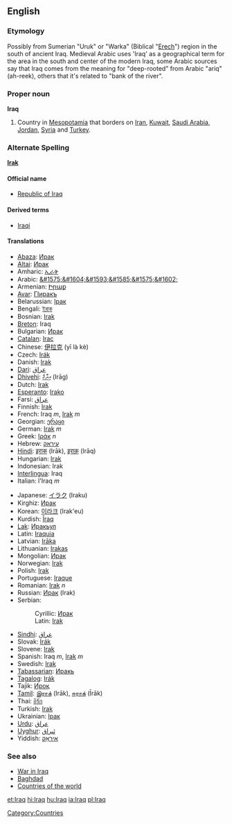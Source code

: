 ==English==

===Etymology===
{{Wikipedia}}
Possibly from Sumerian "Uruk" or "Warka" (Biblical "[[Erech]]") region in the south of ancient Iraq. Medieval Arabic uses 'Iraq' as a geographical term for the area in the south and center of the modern Iraq, some Arabic sources say that Iraq comes from the meaning for "deep-rooted" from Arabic "ariq" (ah-reek), others that it's related to "bank of the river".
   
===Proper noun===
'''Iraq'''
# Country in [[Mesopotamia]] that borders on [[Iran]], [[Kuwait]], [[Saudi Arabia]], [[Jordan]], [[Syria]] and [[Turkey]].

=== Alternate Spelling ===
'''[[Irak]]'''

====Official name====
*[[Republic of Iraq]]

====Derived terms====
*[[Iraqi]]

==== Translations ====
{{top}}
*[[Abaza]]: [[Ирак]]
*[[Altai]]: [[Ирак]]
*Amharic: [[ኢራቅ]]
*Arabic: [[&#1575;&#1604;&#1593;&#1585;&#1575;&#1602;]]
*Armenian: [[Իրաք]]
*[[Avar]]: [[ГІиракъ]]
*Belarussian: [[Ірак]]
*Bengali: [[ইরাক]]
*Bosnian: [[Irak#Bosnian|Irak]] {{m}}
*[[Breton]]: Iraq
*Bulgarian: [[Ирак]]
*[[Catalan]]: [[Irac]]
*Chinese: [[伊拉克]] (yī là kè)
*Czech: [[Irák]]
*Danish: [[Irak]]
*[[Dari]]: [[عراق]]
*[[Dhivehi]]: [[އިރާގް]] (Irāg)
*Dutch: [[Irak]]
*[[Esperanto]]: [[Irako]]
*Farsi: [[عراق]]
*Finnish: [[Irak]]
*French: Iraq ''m'', [[Irak]] ''m''
*Georgian: [[ერაყი]]
*German: [[Irak]] ''m''
*Greek: [[Ιράκ]] ''n''
*Hebrew: [[עיראק]]
*[[Hindi]]: [[इराक]] (Irāk), [[इराक़]] (Irāq)
*Hungarian: [[Irak]]
*Indonesian: Irak
*[[Interlingua]]: Iraq
*Italian: l'Iraq ''m''
{{mid}}
*Japanese: [[イラク]] (Iraku)
*Kirghiz: [[Ирак]]
*Korean: [[이라크]] (Irak'eu)
*Kurdish: [[Îraq]]
*[[Lak]]: [[Иракьул]]
*Latin: [[Iraquia]]
*Latvian: [[Irāka]]
*Lithuanian: [[Irakas]]
*Mongolian: [[Ирак]]
*Norwegian: [[Irak]]
*Polish: [[Irak]]
*Portuguese: [[Iraque]]
*Romanian: [[Irak]] ''n''
*Russian: [[Ирак]] (Irak)
*Serbian:
*:Cyrillic: [[Ирак#Serbian|Ирак]] {{m}}
*:Latin: [[Irak#Serbian|Irak]] {{m}}
*[[Sindhi]]: [[عراق]]
*Slovak: [[Irák]]
*Slovene: [[Irak]]
*Spanish: Iraq ''m'', [[Irak]] ''m''
*Swedish: [[Irak]]
*[[Tabassarian]]: [[Иракь]]
*[[Tagalog]]: [[Irák]]
*Tajik: [[Ироқ]]
*[[Tamil]]: [[இராக்]] (Irāk), [[ஈராக்]] (Īrāk)
*Thai: [[อิรัก]]
*Turkish: [[Irak]]
*Ukrainian: [[Ірак]]
*[[Urdu]]: [[عراق]]
*[[Uyghur]]: [[ﺋﯩﺮﺍﻕ]]
*Yiddish: [[איראַק]]
{{bottom}}

===See also===
*[[War in Iraq]]
*[[Baghdad]]
*[[Countries of the world]]


[[Category:Countries]]

[[et:Iraq]]
[[hi:Iraq]]
[[hu:Iraq]]
[[ia:Iraq]]
[[pl:Iraq]]